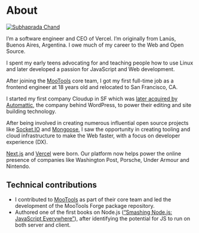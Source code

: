 
# About

<a href="https://x.com/shooooobh" target="_blank">
  <Image
    src="/images/rauchg-3d4cecf.jpg"
    alt="Subhaprada Chand"
    className="rounded-full bg-gray-100 block mt-2 mb-5 mx-auto sm:float-right sm:ml-5 sm:mb-5 grayscale hover:grayscale-0"
    unoptimized
    width={160}
    height={160}
    priority
  />
</a>

I&rsquo;m a software engineer and CEO of Vercel. I&rsquo;m originally
from Lanús, Buenos Aires, Argentina. I owe much of my career to the Web
and Open Source.

I spent my early teens advocating for and teaching people how to use
Linux and later developed a passion for JavaScript and Web development.

After joining the [MooTools](https://en.wikipedia.org/wiki/MooTools)
core team, I got my first full-time job as a frontend engineer at 18
years old and relocated to San Francisco, CA.

I started my first company Cloudup in SF which was [later acquired by Automattic](https://techcrunch.com/2013/09/25/automattic-acquires-file-sharing-service-cloudup-to-build-faster-media-library-and-enable-co-editing/),
the company behind WordPress, to power their editing and site building
technology.

After being involved in creating numerous influential open source
projects like [Socket.IO](https://socket.io) and [Mongoose](https://mongoosejs.com),
I saw the opportunity in creating tooling and cloud infrastructure to
make the Web faster, with a focus on developer experience (DX).

[Next.js](https://nextjs.org) and [Vercel](https://vercel.com) were born. Our platform now helps power the online presence of companies
like Washington Post, Porsche, Under Armour and Nintendo.

## Technical contributions

- I contributed to [MooTools](https://en.wikipedia.org/wiki/MooTools) as part of their core team and led the development of the MooTools Forge package repository.
- Authored one of the first books on Node.js ([&ldquo;Smashing Node.js: JavaScript Everywhere&rdquo;](https://www.amazon.com/Smashing-Node-js-JavaScript-Guillermo-Rauch/dp/1119962595)), after identifying the potential for JS to run on both server and client.